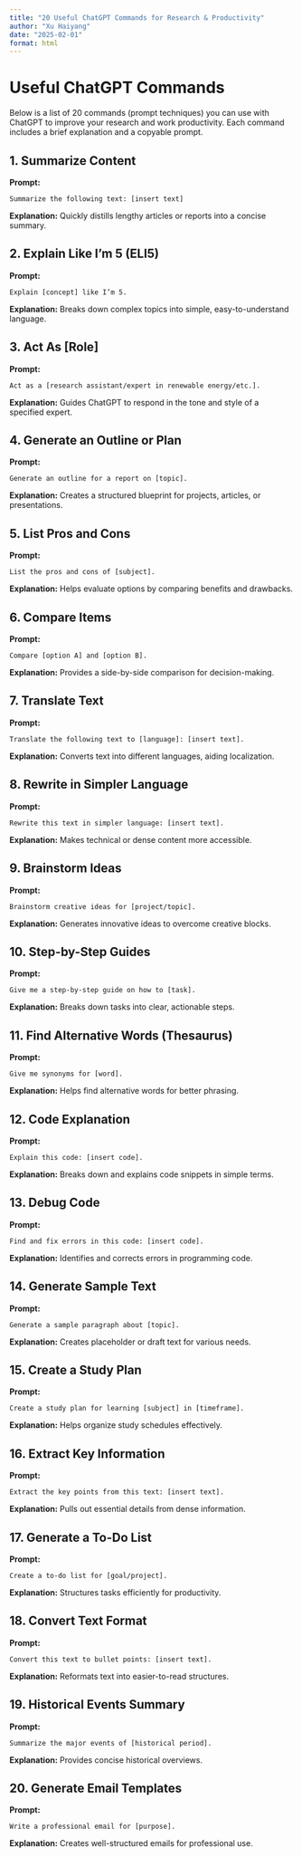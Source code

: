 ```yaml
---
title: "20 Useful ChatGPT Commands for Research & Productivity"
author: "Xu Haiyang"
date: "2025-02-01"
format: html
---
```


# Useful ChatGPT Commands

Below is a list of 20 commands (prompt techniques) you can use with ChatGPT to improve your research and work productivity. Each command includes a brief explanation and a copyable prompt.

## 1. Summarize Content  
**Prompt:**  
```  
Summarize the following text: [insert text]  
```  
**Explanation:** Quickly distills lengthy articles or reports into a concise summary.

## 2. Explain Like I’m 5 (ELI5)  
**Prompt:**  
```  
Explain [concept] like I’m 5.  
```  
**Explanation:** Breaks down complex topics into simple, easy-to-understand language.

## 3. Act As [Role]  
**Prompt:**  
```  
Act as a [research assistant/expert in renewable energy/etc.].  
```  
**Explanation:** Guides ChatGPT to respond in the tone and style of a specified expert.

## 4. Generate an Outline or Plan  
**Prompt:**  
```  
Generate an outline for a report on [topic].  
```  
**Explanation:** Creates a structured blueprint for projects, articles, or presentations.

## 5. List Pros and Cons  
**Prompt:**  
```  
List the pros and cons of [subject].  
```  
**Explanation:** Helps evaluate options by comparing benefits and drawbacks.

## 6. Compare Items  
**Prompt:**  
```  
Compare [option A] and [option B].  
```  
**Explanation:** Provides a side-by-side comparison for decision-making.

## 7. Translate Text  
**Prompt:**  
```  
Translate the following text to [language]: [insert text].  
```  
**Explanation:** Converts text into different languages, aiding localization.

## 8. Rewrite in Simpler Language  
**Prompt:**  
```  
Rewrite this text in simpler language: [insert text].  
```  
**Explanation:** Makes technical or dense content more accessible.

## 9. Brainstorm Ideas  
**Prompt:**  
```  
Brainstorm creative ideas for [project/topic].  
```  
**Explanation:** Generates innovative ideas to overcome creative blocks.

## 10. Step-by-Step Guides  
**Prompt:**  
```  
Give me a step-by-step guide on how to [task].  
```  
**Explanation:** Breaks down tasks into clear, actionable steps.

## 11. Find Alternative Words (Thesaurus)  
**Prompt:**  
```  
Give me synonyms for [word].  
```  
**Explanation:** Helps find alternative words for better phrasing.

## 12. Code Explanation  
**Prompt:**  
```  
Explain this code: [insert code].  
```  
**Explanation:** Breaks down and explains code snippets in simple terms.

## 13. Debug Code  
**Prompt:**  
```  
Find and fix errors in this code: [insert code].  
```  
**Explanation:** Identifies and corrects errors in programming code.

## 14. Generate Sample Text  
**Prompt:**  
```  
Generate a sample paragraph about [topic].  
```  
**Explanation:** Creates placeholder or draft text for various needs.

## 15. Create a Study Plan  
**Prompt:**  
```  
Create a study plan for learning [subject] in [timeframe].  
```  
**Explanation:** Helps organize study schedules effectively.

## 16. Extract Key Information  
**Prompt:**  
```  
Extract the key points from this text: [insert text].  
```  
**Explanation:** Pulls out essential details from dense information.

## 17. Generate a To-Do List  
**Prompt:**  
```  
Create a to-do list for [goal/project].  
```  
**Explanation:** Structures tasks efficiently for productivity.

## 18. Convert Text Format  
**Prompt:**  
```  
Convert this text to bullet points: [insert text].  
```  
**Explanation:** Reformats text into easier-to-read structures.

## 19. Historical Events Summary  
**Prompt:**  
```  
Summarize the major events of [historical period].  
```  
**Explanation:** Provides concise historical overviews.

## 20. Generate Email Templates  
**Prompt:**  
```  
Write a professional email for [purpose].  
```  
**Explanation:** Creates well-structured emails for professional use.
